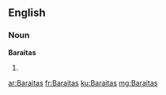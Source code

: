==English==

===Noun===
'''Baraitas'''

# {{plural of|Baraita}}

[[ar:Baraitas]]
[[fr:Baraitas]]
[[ku:Baraitas]]
[[mg:Baraitas]]